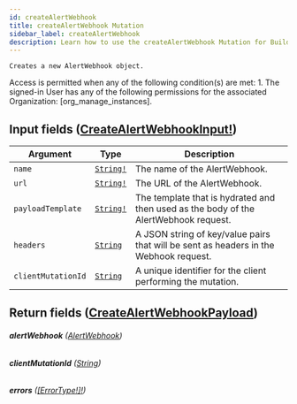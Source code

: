```yaml
---
id: createAlertWebhook
title: createAlertWebhook Mutation
sidebar_label: createAlertWebhook
description: Learn how to use the createAlertWebhook Mutation for Builder's API.
---
```


    Creates a new AlertWebhook object.

Access is permitted when any of the following condition(s) are met: 1. The signed-in User has any of the following permissions for the associated Organization: [org_manage_instances].

## Input fields ([CreateAlertWebhookInput!](/composer/builder/api/schema/input_object/CreateAlertWebhookInput.mdx))

| Argument           | Type                                      | Description                                                                           |
| ------------------ | ----------------------------------------- | ------------------------------------------------------------------------------------- |
| `name`             | [`String!`](/composer/builder/api/schema/scalar/String.mdx) | The name of the AlertWebhook.                                                         |
| `url`              | [`String!`](/composer/builder/api/schema/scalar/String.mdx) | The URL of the AlertWebhook.                                                          |
| `payloadTemplate`  | [`String!`](/composer/builder/api/schema/scalar/String.mdx) | The template that is hydrated and then used as the body of the AlertWebhook request.  |
| `headers`          | [`String`](/composer/builder/api/schema/scalar/String.mdx)  | A JSON string of key/value pairs that will be sent as headers in the Webhook request. |
| `clientMutationId` | [`String`](/composer/builder/api/schema/scalar/String.mdx)  | A unique identifier for the client performing the mutation.                           |

## Return fields ([CreateAlertWebhookPayload](/composer/builder/api/schema/object/CreateAlertWebhookPayload.mdx))

###### <b>alertWebhook</b> ([AlertWebhook](/composer/builder/api/schema/object/AlertWebhook.mdx))

###### <b>clientMutationId</b> ([String](/composer/builder/api/schema/scalar/String.mdx))

###### <b>errors</b> ([[ErrorType!]!](/composer/builder/api/schema/object/ErrorType.mdx))
